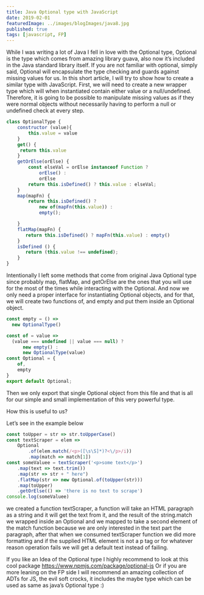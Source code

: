 ```yaml
---
title: Java Optional type with JavaScript
date: 2019-02-01
featuredImage: ../images/blogImages/java8.jpg
published: true
tags: [javascript, FP]
---
```


While I was writing a lot of Java I fell in love with the Optional type, Optional is the type which comes from amazing
library guava, also now it’s included in the Java standard library itself. If you are not familiar with optional,
simply said, Optional will encapsulate the type checking and guards against missing values for us.
In this short article, I will try to show how to create a similar type with JavaScript.
First,  we will need to create a new wrapper type which will when instantiated contain either value or a null/undefined.
Therefore, it is going to be possible to manipulate missing values as if they were normal objects without necessarily
having to perform a null or undefined check at every step.

```javascript
class OptionalType {
    constructor (value){
        this.value = value
    }
    get() {
     return this.value
    }
    getOrElse(orElse) {
        const elseVal = orElse instanceof Function ?
            orElse() :
            orElse
        return this.isDefined() ? this.value : elseVal;
    }
    map(mapFn) {
        return this.isDefined() ?
            new of(mapFn(this.value)) :
            empty();

    }
    flatMap(mapFn) {
       return this.isDefined() ? mapFn(this.value) : empty()
    }
    isDefined () {
       return (this.value !== undefined);
    }
}
```

Intentionally I left some methods that come from original Java Optional type since probably map, flatMap,
and getOrElse are the ones that you will use for the most of the times while interacting with the Optional.
And now we only need a proper interface for instantiating Optional objects, and for that,
we will create two functions of, and empty and put them inside an Optional object.


```javascript
const empty = () =>
  new OptionalType()

const of = value =>
  (value === undefined || value === null) ?
      new empty() :
      new OptionalType(value)
const Optional = {
    of,
    empty
}
export default Optional;
```

Then we only export that single Optional object from this file and that is all
for our simple and small implementation of this very powerful type.

How this is useful to us?

Let’s see in the example below

```javascript
const toUpper = str => str.toUpperCase()
const textScraper = elem =>
    Optional
        .of(elem.match(/<p>([\s\S]*)?<\/p>/i))
        .map(match => match[1])
const someValuee = textScraper('<p>some text</p>')
    .map(text => text.trim())
    .map(str => str + " here")
    .flatMap(str => new Optional.of(toUpper(str)))
    .map(toUpper)
    .getOrElse(() => 'there is no text to scrape')
console.log(someValuee)
```

we created a function textScraper, a function will take an HTML paragraph as a string and it will get the text from it,
and the result of the string.match we wrapped inside an Optional and we mapped to take a second element of the match
function because we are only interested in the text part the paragraph, after that when we consumed textScraper
function we did more formatting and if the supplied HTML element is not a p tag or for whatever reason operation
fails we will get a default text instead of failing.

If you like an Idea of the Optional type I highly recommend to look at this cool
package https://www.npmjs.com/package/optional-js
Or if you are more leaning on the FP side I will recommend an amazing collection of ADTs for JS, the evil soft crocks,
it includes the maybe type which can be used as same as java’s Optional type :)